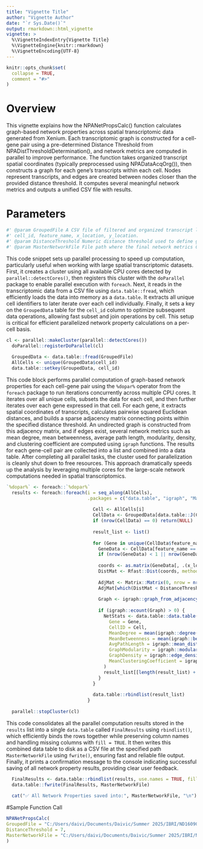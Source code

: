 ```yaml
---
title: "Vignette Title"
author: "Vignette Author"
date: "`r Sys.Date()`"
output: rmarkdown::html_vignette
vignette: >
  %\VignetteIndexEntry{Vignette Title}
  %\VignetteEngine{knitr::rmarkdown}
  %\VignetteEncoding{UTF-8}
---
```


```r
knitr::opts_chunk$set(
  collapse = TRUE,
  comment = "#>"
)
```

# Overview
This vignette explains how the NPANetPropsCalc() function calculates graph-based network properties across spatial transcriptomic data generated from Xenium. Each transcriptomic graph is constructed for a cell-gene pair using a pre-determined Distance Threshold from NPADistThresholdDetermination(), and network metrics are computed in parallel to improve performance. The function takes organized transcript spatial coordinates (typically preprocessed using NPADataAcqOrg()), then constructs a graph for each gene's transcripts within each cell. Nodes represent transcripts, and edges are created between nodes closer than the provided distance threshold. It computes several meaningful network metrics and outputs a unified CSV file with results.

# Parameters
```r
#' @param GroupedFile A CSV file of filtered and organized transcript locations with columns: 
#' cell_id, feature_name, x_location, y_location.
#' @param DistanceThreshold Numeric distance threshold used to define graph edges (output of previous function).
#' @param MasterNetworkFile File path where the final network metrics CSV will be saved.
```

This code snippet sets up parallel processing to speed up computation, particularly useful when working with large spatial transcriptomic datasets. First, it creates a cluster using all available CPU cores detected by `parallel::detectCores()`, then registers this cluster with the `doParallel` package to enable parallel execution with `foreach`. Next, it reads in the transcriptomic data from a CSV file using `data.table::fread`, which efficiently loads the data into memory as a `data.table`. It extracts all unique cell identifiers to later iterate over each cell individually. Finally, it sets a key on the `GroupedData` table for the `cell_id` column to optimize subsequent data operations, allowing fast subset and join operations by cell. This setup is critical for efficient parallelized network property calculations on a per-cell basis.
```r
cl <- parallel::makeCluster(parallel::detectCores())
  doParallel::registerDoParallel(cl)
  
  GroupedData <- data.table::fread(GroupedFile)
  AllCells <- unique(GroupedData$cell_id)
  data.table::setkey(GroupedData, cell_id)
```

This code block performs parallel computation of graph-based network properties for each cell-gene pair using the `%dopar%` operator from the `foreach` package to run iterations concurrently across multiple CPU cores. It iterates over all unique cells, subsets the data for each cell, and then further iterates over each gene expressed in that cell. For each gene, it extracts spatial coordinates of transcripts, calculates pairwise squared Euclidean distances, and builds a sparse adjacency matrix connecting points within the specified distance threshold. An undirected graph is constructed from this adjacency matrix, and if edges exist, several network metrics such as mean degree, mean betweenness, average path length, modularity, density, and clustering coefficient are computed using `igraph` functions. The results for each gene-cell pair are collected into a list and combined into a data table. After completing all parallel tasks, the cluster used for parallelization is cleanly shut down to free resources. This approach dramatically speeds up the analysis by leveraging multiple cores for the large-scale network computations needed in spatial transcriptomics.
```r
`%dopar%` <- foreach::`%dopar%`
  results <- foreach::foreach(i = seq_along(AllCells),
                              .packages = c("data.table", "igraph", "Matrix", "Rfast")) %dopar% {
                                
                                Cell <- AllCells[i]
                                CellData <- GroupedData[data.table::J(Cell)]
                                if (nrow(CellData) == 0) return(NULL)
                                
                                result_list <- list()
                                
                                for (Gene in unique(CellData$feature_name)) {
                                  GeneData <- CellData[feature_name == Gene]
                                  if (nrow(GeneData) < 1 || nrow(GeneData) > 1000) next
                                  
                                  coords <- as.matrix(GeneData[, .(x_location, y_location)])
                                  DistMat <- Rfast::Dist(coords, method = "euclidean", square = TRUE)
                                  
                                  AdjMat <- Matrix::Matrix(0, nrow = nrow(GeneData), ncol = nrow(GeneData), sparse = TRUE)
                                  AdjMat[which(DistMat < DistanceThreshold^2 & DistMat > 0, arr.ind = TRUE)] <- 1
                                  
                                  Graph <- igraph::graph_from_adjacency_matrix(AdjMat, mode = "undirected")
                                  
                                  if (igraph::ecount(Graph) > 0) {
                                    NetStats <- data.table::data.table(
                                      Gene = Gene,
                                      CellID = Cell,
                                      MeanDegree = mean(igraph::degree(Graph)),
                                      MeanBetweenness = mean(igraph::betweenness(Graph, normalized = TRUE)),
                                      AvgPathLength = igraph::mean_distance(Graph, directed = FALSE),
                                      GraphModularity = igraph::modularity(igraph::cluster_fast_greedy(Graph)),
                                      GraphDensity = igraph::edge_density(Graph),
                                      MeanClusteringCoefficient = igraph::transitivity(Graph, type = "average")
                                    )
                                    result_list[[length(result_list) + 1]] <- NetStats
                                  }
                                }
                                
                                data.table::rbindlist(result_list)
                              }
  
  parallel::stopCluster(cl)
```

This code consolidates all the parallel computation results stored in the `results` list into a single `data.table` called `FinalResults` using `rbindlist()`, which efficiently binds the rows together while preserving column names and handling missing columns with `fill = TRUE`. It then writes this combined data table to disk as a CSV file at the specified path `MasterNetworkFile` using `fwrite()`, ensuring fast and reliable file output. Finally, it prints a confirmation message to the console indicating successful saving of all network property results, providing clear user feedback.
```r
  FinalResults <- data.table::rbindlist(results, use.names = TRUE, fill = TRUE)
  data.table::fwrite(FinalResults, MasterNetworkFile)
  
  cat("✅ All Network Properties saved into:", MasterNetworkFile, "\n")
```

#Sample Function Call
```r
NPANetPropsCalc(
GroupedFile = "C:/Users/daivi/Documents/Daivic/Summer 2025/IBRI/ND16090 T2D 0017308/Package Test/Grouped Data.csv",
DistanceThreshold = 7,
MasterNetworkFile = "C:/Users/daivi/Documents/Daivic/Summer 2025/IBRI/ND16090 T2D 0017308/Package Test/MasterNetworkProperties.csv"
)
```

